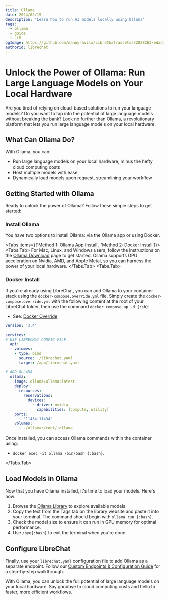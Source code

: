 ```yaml
---
title: Ollama
date: 2024/02/19
description: 'Learn how to run AI models locally using Ollama'
tags:
  - ollama
  - guide
  - LLM
ogImage: https://github.com/danny-avila/LibreChat/assets/32828263/edad713a-c8b2-45a3-b559-7adf99245f4a
authorid: librechat
---
```



<BlogHeader />

# Unlock the Power of Ollama: Run Large Language Models on Your Local Hardware

Are you tired of relying on cloud-based solutions to run your language models? Do you want to tap into the potential of large language models without breaking the bank? Look no further than Ollama, a revolutionary platform that lets you run large language models on your local hardware.

## What Can Ollama Do?

With Ollama, you can:

* Run large language models on your local hardware, minus the hefty cloud computing costs
* Host multiple models with ease
* Dynamically load models upon request, streamlining your workflow

## Getting Started with Ollama

Ready to unlock the power of Ollama? Follow these simple steps to get started:

### Install Ollama

You have two options to install Ollama: via the Ollama app or using Docker.

<Tabs items={['Method 1: Ollama App Install', 'Method 2: Docker Install']}>
<Tabs.Tab>
For Mac, Linux, and Windows users, follow the instructions on the [Ollama Download](https://ollama.com/download) page to get started. Ollama supports GPU acceleration on Nvidia, AMD, and Apple Metal, so you can harness the power of your local hardware.
</Tabs.Tab>
<Tabs.Tab>
### Docker Install
If you're already using LibreChat, you can add Ollama to your container stack using the `docker-compose.override.yml` file. Simply create the `docker-compose.override.yml` with the following content at the root of your LibreChat folder, then use the command `docker compose up -d {:sh}`:
- See: [Docker Override](/docs/configuration/docker_override)

```yaml filename="docker-compose.override.yml"
version: '3.4'

services:
# USE LIBRECHAT CONFIG FILE
  api:
    volumes:
    - type: bind
      source: ./librechat.yaml
      target: /app/librechat.yaml

# ADD OLLAMA
  ollama:
    image: ollama/ollama:latest
    deploy:
      resources:
        reservations:
          devices:
            - driver: nvidia
              capabilities: [compute, utility]
    ports:
      - "11434:11434"
    volumes:
      - ./ollama:/root/.ollama
```
Once installed, you can access Ollama commands within the container using:
 -  `docker exec -it ollama /bin/bash {:bash}`.

</Tabs.Tab>
</Tabs>

## Load Models in Ollama

Now that you have Ollama installed, it's time to load your models. Here's how:

1. Browse the [Ollama Library](https://ollama.ai/library) to explore available models.
2. Copy the text from the Tags tab on the library website and paste it into your terminal. The command should begin with `ollama run {:bash}`.
3. Check the model size to ensure it can run in GPU memory for optimal performance.
4. Use `/bye{:bash}` to exit the terminal when you're done.

## Configure LibreChat

Finally, use your `librechat.yaml` configuration file to add Ollama as a separate endpoint. Follow our [Custom Endpoints & Configuration Guide](/docs/configuration/librechat_yaml) for a step-by-step walkthrough.

With Ollama, you can unlock the full potential of large language models on your local hardware. Say goodbye to cloud computing costs and hello to faster, more efficient workflows.



